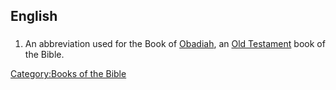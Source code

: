 ==English==
==={{abbreviation}}===
{{en-abbr}}

# {{biblical}} An abbreviation used for the Book of [[Obadiah]], an [[Old Testament]] book of the Bible. 

[[Category:Books of the Bible]]